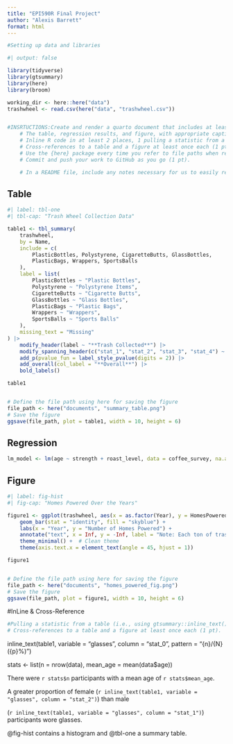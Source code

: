 ```yaml
---
title: "EPI590R Final Project"
author: "Alexis Barrett"
format: html
---
```


```r
#Setting up data and libraries

#| output: false

library(tidyverse)
library(gtsummary)
library(here)
library(broom)

working_dir <- here::here("data")
trashwheel <- read.csv(here("data", "trashwheel.csv"))


#INSRTUCTIONS:Create and render a quarto document that includes at least:
	# The table, regression results, and figure, with appropriate captions (1 pt).
	# Inline R code in at least 2 places, 1 pulling a statistic from a table (i.e., using gtsummary::inline_text()) and 1 printing something else (like we did with the mean age in the example) (1 pt).
	# Cross-references to a table and a figure at least once each (1 pt).
	# Use the {here} package every time you refer to file paths when reading in data and saving any files (1 pt). You must use it at least twice. Feel free to save any files that you create (e.g., your figure) in your code.
	# Commit and push your work to GitHub as you go (1 pt).

	# In a README file, include any notes necessary for us to easily reproduce your analysis (e.g., “Run script.R and then render document.qmd”) (1 pt). We should be able to make a minor change to the underlying data, then re-run the analysis to see how the change affects the results.

```


	
## Table

```r
#| label: tbl-one
#| tbl-cap: "Trash Wheel Collection Data"

table1 <- tbl_summary(
	trashwheel,
	by = Name,
	include = c(
		PlasticBottles, Polystyrene, CigaretteButts, GlassBottles,
		PlasticBags, Wrappers, SportsBalls
	),
	label = list(
		PlasticBottles ~ "Plastic Bottles",
		Polystyrene ~ "Polystyrene Items",
		CigaretteButts ~ "Cigarette Butts",
		GlassBottles ~ "Glass Bottles",
		PlasticBags ~ "Plastic Bags",
		Wrappers ~ "Wrappers",
		SportsBalls ~ "Sports Balls"
	),
	missing_text = "Missing"
) |>
	modify_header(label ~ "**Trash Collected**") |>
	modify_spanning_header(c("stat_1", "stat_2", "stat_3", "stat_4") ~ "**Trash Wheel Name**") |>
	add_p(pvalue_fun = label_style_pvalue(digits = 2)) |>
	add_overall(col_label = "**Overall**") |>
	bold_labels()

table1


# Define the file path using here for saving the figure
file_path <- here("documents", "summary_table.png")
# Save the figure
ggsave(file_path, plot = table1, width = 10, height = 6)

```


## Regression

```r



lm_model <- lm(age ~ strength + roast_level, data = coffee_survey, na.action=na.exclude)


```


## Figure

```r


#| label: fig-hist
#| fig-cap: "Homes Powered Over the Years"

figure1 <- ggplot(trashwheel, aes(x = as.factor(Year), y = HomesPowered)) +
	geom_bar(stat = "identity", fill = "skyblue") +
	labs(x = "Year", y = "Number of Homes Powered") +
	annotate("text", x = Inf, y = -Inf, label = "Note: Each ton of trash equates to on average 500 kW of electricity. An average household will use 30 kW daily.", hjust = 1, vjust = -1, size = 3, color = "black") +
	theme_minimal() +  # Clean theme
	theme(axis.text.x = element_text(angle = 45, hjust = 1))

figure1


# Define the file path using here for saving the figure
file_path <- here("documents", "homes_powered_fig.png")
# Save the figure
ggsave(file_path, plot = figure1, width = 10, height = 6)

```


#InLine & Cross-Reference
```r
#Pulling a statistic from a table (i.e., using gtsummary::inline_text()) and 1 printing something else (like we did with the mean age in the example) (1 pt).
# Cross-references to a table and a figure at least once each (1 pt).

```

inline_text(table1, variable = "glasses", column = "stat_0",
            pattern = "{n}/{N} ({p}%)")
            
stats <- list(n = nrow(data),
              mean_age = mean(data$age))

There were `r stats$n` participants with a mean age of `r stats$mean_age`.  

A greater proportion of female (`r inline_text(table1, variable = "glasses", column = "stat_2")`) than male 

(`r inline_text(table1, variable = "glasses", column = "stat_1")`) participants wore glasses.

@fig-hist contains a histogram and @tbl-one a summary table.
